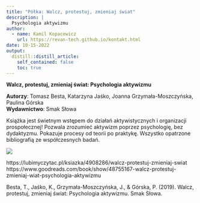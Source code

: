 ```yaml
---
title: "Półka: Walcz, protestuj, zmieniaj świat"
description: |
  Psychologia aktywizmu
author:
  - name: Kamil Kopacewicz
    url: https://revan-tech.github.io/kontakt.html
date: 10-15-2022
output:
  distill::distill_article:
    self_contained: false
    toc: true
---
```


**Walcz, protestuj, zmieniaj świat: Psychologia aktywizmu** <br>

**Autorzy**: Tomasz Besta, Katarzyna Jaśko, Joanna Grzymała-Moszczyńska, Paulina Górska <br>
**Wydawnictwo**: Smak Słowa<br>

Książka jest świetnym wstępem do działań aktywistycznych i organizacji prospołecznej! Pozwala zrozumieć aktywizm poprzez psychologię, bez dydaktyzmu. Pokazuje procesy od teorii po praktykę. Wszystko opatrzone bibliografią ze współczesnych badań.<br>

  <img src="1.png">

https://lubimyczytac.pl/ksiazka/4908286/walcz-protestuj-zmieniaj-swiat <br>
https://www.goodreads.com/book/show/48755167-walcz-protestuj-zmieniaj-wiat-psychologia-aktywizmu <br>

Besta, T., Jaśko, K., Grzymała-Moszczyńska, J., & Górska, P. (2019). Walcz, protestuj, zmieniaj świat: Psychologia aktywizmu. Smak Słowa.
